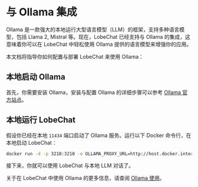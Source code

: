 # 与 Ollama 集成

Ollama 是一款强大的本地运行大型语言模型（LLM）的框架，支持多种语言模型，包括 Llama 2, Mistral 等。现在，LobeChat 已经支持与 Ollama 的集成，这意味着你可以在 LobeChat 中轻松使用 Ollama 提供的语言模型来增强你的应用。

本文档将指导你如何配置与部署 LobeChat 来使用 Ollama：

## 本地启动 Ollama

首先，你需要安装 Ollama，安装与配置 Ollama 的详细步骤可以参考 [Ollama 官方站点](https://ollama.com)。

## 本地运行 LobeChat

假设你已经在本地 `11434` 端口启动了 Ollama 服务。运行以下 Docker 命令行，在本地启动 LobeChat：

```bash
docker run -d -p 3210:3210 -e OLLAMA_PROXY_URL=http://host.docker.internal:11434/v1 lobehub/lobe-chat
```

接下来，你就可以使用 LobeChat 与本地 LLM 对话了。

关于在 LobeChat 中使用 Ollama 的更多信息，请查阅 [Ollama 使用](/zh/usage/providers/ollama)。